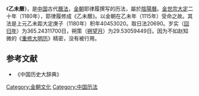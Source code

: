 《'''乙未曆'''》，是[[中国|中国]]古代[[曆法|曆法]]，[[金朝|金朝]]耶律履撰写的历法，屬於[[陰陽曆|陰陽曆]]。[[金世宗|金世宗]][[大定_(金朝)|大定]]二十年（1180年），耶律履修成《乙未曆》。以金朝在乙未年（1115年）受命之故。其法是上元乙未距大定庚子（1180年）积年40453020。取日法20690。岁实（[[回归年|回归年]]）为365.24311700日，朔策（[[朔望月|朔望月]]）为29.53059449日。因为不如赵知微的《[[重修大明历|重修大明历]]》精密，没有被行用。
{{歷代中國曆法}}

==参考文献==
* 《中国历史大辞典》
[[Category:金朝文化|Category:金朝文化]]
[[Category:中国历法|Category:中国历法]]